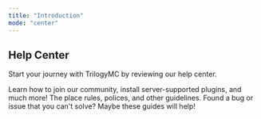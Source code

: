 ```yaml
---
title: "Introduction"
mode: "center"
---
```


## Help Center

Start your journey with TrilogyMC by reviewing our help center.

<Columns cols={3}>
  <Card title="Getting Started" icon="newspaper" iconType="solid" color="#aa00aa">
    Learn how to join our community, install server-supported plugins, and much more!
  </Card>
  <Card title="Rules & Polices" icon="scale-balanced" iconType="solid" color="#aa00aa">
    The place rules, polices, and other guidelines.
  </Card>
  <Card title="Troubleshooting & FAQS" icon="bug" iconType="solid" color="#aa00aa">
    Found a bug or issue that you can't solve? Maybe these guides will help!
  </Card>
</Columns>